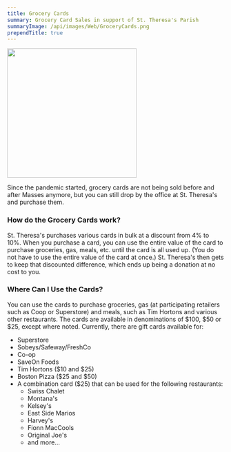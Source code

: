 ```yaml
---
title: Grocery Cards
summary: Grocery Card Sales in support of St. Theresa's Parish
summaryImage: /api/images/Web/GroceryCards.png
prependTitle: true
---
```


<Image
  float="right"
  width="300px"
  m="20px"
  src={summaryImage}
/>

Since the pandemic started, grocery cards are not being sold before and after Masses
anymore, but you can still drop by the office at St. Theresa's and purchase them.

### How do the Grocery Cards work?

St. Theresa's purchases various cards in bulk at a discount from 4% to 10%. When you purchase a card, you can use the entire value of the card
to purchase groceries, gas, meals, etc. until the card is all used up. (You do not have to use the entire value of the card at once.)
St. Theresa's then gets to keep that discounted difference, which ends up being a donation at no cost to you.

### Where Can I Use the Cards?

You can use the cards to purchase groceries, gas (at participating retailers such as Coop or Superstore) and meals, such as Tim Hortons and various other restaurants.
The cards are available in denominations of $100, $50 or $25, except where noted. Currently, there are gift cards available for:

- Superstore
- Sobeys/Safeway/FreshCo
- Co-op
- SaveOn Foods
- Tim Hortons ($10 and $25)
- Boston Pizza ($25 and $50)
- A combination card ($25) that can be used for the following restaurants:
  - Swiss Chalet
  - Montana's
  - Kelsey's
  - East Side Marios
  - Harvey's
  - Fionn MacCools
  - Original Joe's
  - and more...
